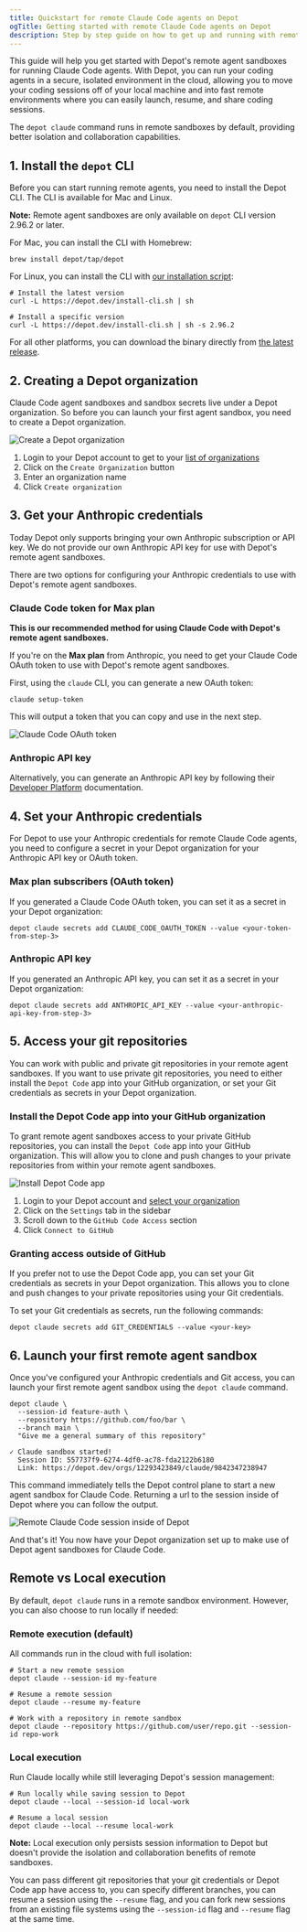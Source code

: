```yaml
---
title: Quickstart for remote Claude Code agents on Depot
ogTitle: Getting started with remote Claude Code agents on Depot
description: Step by step guide on how to get up and running with remote Claude Code agents on Depot.
---
```



This guide will help you get started with Depot's remote agent sandboxes for running Claude Code agents. With Depot, you can run your coding agents in a secure, isolated environment in the cloud, allowing you to move your coding sessions off of your local machine and into fast remote environments where you can easily launch, resume, and share coding sessions.

The `depot claude` command runs in remote sandboxes by default, providing better isolation and collaboration capabilities.

## 1. Install the `depot` CLI

Before you can start running remote agents, you need to install the Depot CLI. The CLI is available for Mac and Linux.

**Note:** Remote agent sandboxes are only available on `depot` CLI version 2.96.2 or later.

For Mac, you can install the CLI with Homebrew:

```shell
brew install depot/tap/depot
```

For Linux, you can install the CLI with [our installation script](https://depot.dev/install-cli.sh):

```shell
# Install the latest version
curl -L https://depot.dev/install-cli.sh | sh

# Install a specific version
curl -L https://depot.dev/install-cli.sh | sh -s 2.96.2
```

For all other platforms, you can download the binary directly from [the latest release](https://github.com/depot/cli/releases).

## 2. Creating a Depot organization

Claude Code agent sandboxes and sandbox secrets live under a Depot organization. So before you can launch your first agent sandbox, you need to create a Depot organization.

![Create a Depot organization](/images/docs/depot-create-organization.webp)

1. Login to your Depot account to get to your [list of organizations](/orgs)
2. Click on the `Create Organization` button
3. Enter an organization name
4. Click `Create organization`

## 3. Get your Anthropic credentials

Today Depot only supports bringing your own Anthropic subscription or API key. We do not provide our own Anthropic API key for use with Depot's remote agent sandboxes.

There are two options for configuring your Anthropic credentials to use with Depot's remote agent sandboxes.

### Claude Code token for Max plan

**This is our recommended method for using Claude Code with Depot's remote agent sandboxes.**

If you're on the **Max plan** from Anthropic, you need to get your Claude Code OAuth token to use with Depot's remote agent sandboxes.

First, using the `claude` CLI, you can generate a new OAuth token:

```shell
claude setup-token
```

This will output a token that you can copy and use in the next step.

![Claude Code OAuth token](/images/docs/claude-code-setup-token.webp)

### Anthropic API key

Alternatively, you can generate an Anthropic API key by following their [Developer Platform](https://docs.anthropic.com/en/api/overview) documentation.

## 4. Set your Anthropic credentials

For Depot to use your Anthropic credentials for remote Claude Code agents, you need to configure a secret in your Depot organization for your Anthropic API key or OAuth token.

### Max plan subscribers (OAuth token)

If you generated a Claude Code OAuth token, you can set it as a secret in your Depot organization:

```shell
depot claude secrets add CLAUDE_CODE_OAUTH_TOKEN --value <your-token-from-step-3>
```

### Anthropic API key

If you generated an Anthropic API key, you can set it as a secret in your Depot organization:

```shell
depot claude secrets add ANTHROPIC_API_KEY --value <your-anthropic-api-key-from-step-3>
```

## 5. Access your git repositories

You can work with public and private git repositories in your remote agent sandboxes. If you want to use private git repositories, you need to either install the `Depot Code` app into your GitHub organization, or set your Git credentials as secrets in your Depot organization.

### Install the Depot Code app into your GitHub organization

To grant remote agent sandboxes access to your private GitHub repositories, you can install the `Depot Code` app into your GitHub organization. This will allow you to clone and push changes to your private repositories from within your remote agent sandboxes.

![Install Depot Code app](/images/docs/depot-code-github-app.webp)

1. Login to your Depot account and [select your organization](/orgs)
2. Click on the `Settings` tab in the sidebar
3. Scroll down to the `GitHub Code Access` section
4. Click `Connect to GitHub`

### Granting access outside of GitHub

If you prefer not to use the Depot Code app, you can set your Git credentials as secrets in your Depot organization. This allows you to clone and push changes to your private repositories using your Git credentials.

To set your Git credentials as secrets, run the following commands:

```shell
depot claude secrets add GIT_CREDENTIALS --value <your-key>
```

## 6. Launch your first remote agent sandbox

Once you've configured your Anthropic credentials and Git access, you can launch your first remote agent sandbox using the `depot claude` command.

```shell
depot claude \
  --session-id feature-auth \
  --repository https://github.com/foo/bar \
  --branch main \
  "Give me a general summary of this repository"

✓ Claude sandbox started!
  Session ID: 557737f9-6274-4df0-ac78-fda2122b6180
  Link: https://depot.dev/orgs/12293423849/claude/9842347238947
```

This command immediately tells the Depot control plane to start a new agent sandbox for Claude Code. Returning a url to the session inside of Depot where you can follow the output.

![Remote Claude Code session inside of Depot](/images/docs/remote-claude-code-session-ui.webp)

And that's it! You now have your Depot organization set up to make use of Depot agent sandboxes for Claude Code.

## Remote vs Local execution

By default, `depot claude` runs in a remote sandbox environment. However, you can also choose to run locally if needed:

### Remote execution (default)

All commands run in the cloud with full isolation:

```shell
# Start a new remote session
depot claude --session-id my-feature

# Resume a remote session
depot claude --resume my-feature

# Work with a repository in remote sandbox
depot claude --repository https://github.com/user/repo.git --session-id repo-work
```

### Local execution

Run Claude locally while still leveraging Depot's session management:

```shell
# Run locally while saving session to Depot
depot claude --local --session-id local-work

# Resume a local session
depot claude --local --resume local-work
```

**Note:** Local execution only persists session information to Depot but doesn't provide the isolation and collaboration benefits of remote sandboxes.

You can pass different git repositories that your git credentials or Depot Code app have access to, you can specify different branches, you can resume a session using the `--resume` flag, and you can fork new sessions from an existing file systems using the `--session-id` flag and `--resume` flag at the same time.
